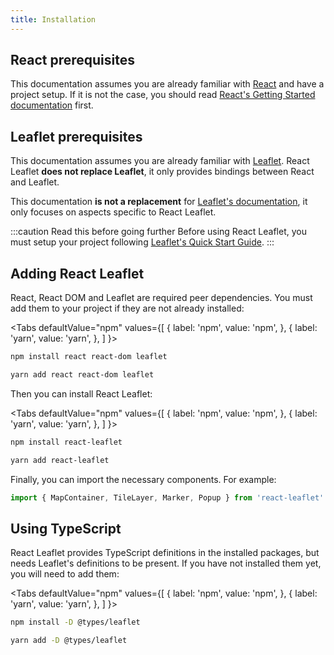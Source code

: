 ```yaml
---
title: Installation
---
```



## React prerequisites

This documentation assumes you are already familiar with [React](https://reactjs.org/) and have a project setup. If it is not the case, you should read [React's Getting Started documentation](https://reactjs.org/docs/getting-started.html) first.

## Leaflet prerequisites

This documentation assumes you are already familiar with [Leaflet](https://leafletjs.com/). React Leaflet **does not replace Leaflet**, it only provides bindings between React and Leaflet.

This documentation **is not a replacement** for [Leaflet's documentation](https://leafletjs.com/reference-1.7.1.html), it only focuses on aspects specific to React Leaflet.

:::caution Read this before going further
Before using React Leaflet, you must setup your project following [Leaflet's Quick Start Guide](https://leafletjs.com/examples/quick-start/).
:::

## Adding React Leaflet

React, React DOM and Leaflet are required peer dependencies. You must add them to your project if they are not already installed:

<Tabs
  defaultValue="npm"
  values={[
    { label: 'npm', value: 'npm', },
    { label: 'yarn', value: 'yarn', },
  ]
}>
<TabItem value="npm">

```bash
npm install react react-dom leaflet
```

</TabItem>
<TabItem value="yarn">

```bash
yarn add react react-dom leaflet
```

</TabItem>
</Tabs>

Then you can install React Leaflet:

<Tabs
  defaultValue="npm"
  values={[
    { label: 'npm', value: 'npm', },
    { label: 'yarn', value: 'yarn', },
  ]
}>
<TabItem value="npm">

```bash
npm install react-leaflet
```

</TabItem>
<TabItem value="yarn">

```bash
yarn add react-leaflet
```

</TabItem>
</Tabs>

Finally, you can import the necessary components. For example:

```js
import { MapContainer, TileLayer, Marker, Popup } from 'react-leaflet'
```

## Using TypeScript

React Leaflet provides TypeScript definitions in the installed packages, but needs Leaflet's definitions to be present. If you have not installed them yet, you will need to add them:

<Tabs
  defaultValue="npm"
  values={[
    { label: 'npm', value: 'npm', },
    { label: 'yarn', value: 'yarn', },
  ]
}>
<TabItem value="npm">

```bash
npm install -D @types/leaflet
```

</TabItem>
<TabItem value="yarn">

```bash
yarn add -D @types/leaflet
```

</TabItem>
</Tabs>
